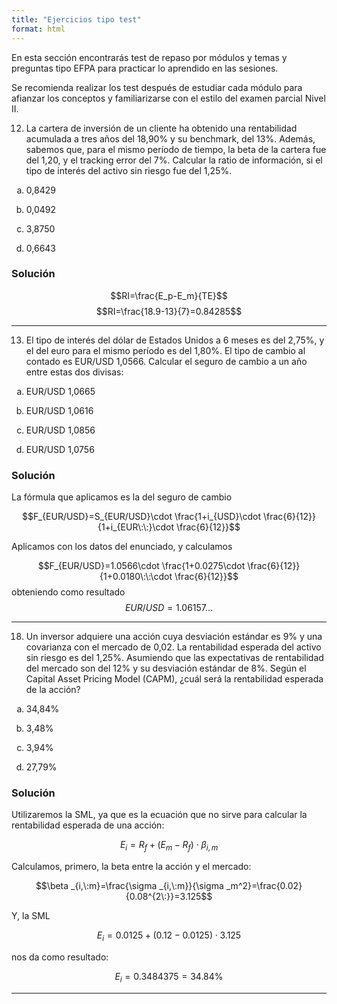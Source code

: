 ```yaml
---
title: "Ejercicios tipo test"
format: html
---
```




En esta sección encontrarás test de repaso por módulos y temas y preguntas tipo EFPA para practicar lo aprendido en las sesiones.

Se recomienda realizar los test después de estudiar cada módulo para afianzar los conceptos y familiarizarse con el estilo del examen parcial Nivel II.



12. La cartera de inversión de un cliente ha obtenido una rentabilidad acumulada a tres años del 18,90% y su benchmark, del 13%. Además, sabemos que, para el mismo período de tiempo, la beta de la cartera fue del 1,20, y el tracking error del 7%. Calcular la ratio de información, si el tipo de interés del activo sin riesgo fue del 1,25%.

```{=html}
<!-- -->
```
a.  0,8429

b.  0,0492

c.  3,8750

d.  0,6643

::: {.callout-tip collapse="true"}
### Solución

$$RI=\frac{E_p-E_m}{TE}$$ $$RI=\frac{18.9-13}{7}=0.84285$$
:::

------------------------------------------------------------------------

13. El tipo de interés del dólar de Estados Unidos a 6 meses es del 2,75%, y el del euro para el mismo período es del 1,80%. El tipo de cambio al contado es EUR/USD 1,0566. Calcular el seguro de cambio a un año entre estas dos divisas:

```{=html}
<!-- -->
```
a.  EUR/USD 1,0665

b.  EUR/USD 1,0616

c.  EUR/USD 1,0856

d.  EUR/USD 1,0756

::: {.callout-tip collapse="true"}
### Solución

La fórmula que aplicamos es la del seguro de cambio

$$F_{EUR/USD}=S_{EUR/USD}\cdot \frac{1+i_{USD}\cdot \frac{6}{12}}{1+i_{EUR\:\:}\cdot \frac{6}{12}}$$

Aplicamos con los datos del enunciado, y calculamos

$$F_{EUR/USD}=1.0566\cdot \frac{1+0.0275\cdot \frac{6}{12}}{1+0.0180\:\:\cdot \frac{6}{12}}$$ obteniendo como resultado $$EUR/USD = 1.06157...$$
:::

------------------------------------------------------------------------

18. Un inversor adquiere una acción cuya desviación estándar es 9% y una covarianza con el mercado de 0,02. La rentabilidad esperada del activo sin riesgo es del 1,25%. Asumiendo que las expectativas de rentabilidad del mercado son del 12% y su desviación estándar de 8%. Según el Capital Asset Pricing Model (CAPM), ¿cuál será la rentabilidad esperada de la acción?

```{=html}
<!-- -->
```
a.  34,84%

b.  3,48%

c.  3,94%

d.  27,79%

::: {.callout-tip collapse="true"}
### Solución

Utilizaremos la SML, ya que es la ecuación que no sirve para calcular la rentabilidad esperada de una acción:

$$E_i=R_f+\left(E_m−R_f\right)⋅β_{i,m}$$

Calculamos, primero, la beta entre la acción y el mercado:

$$\beta _{i,\:m}=\frac{\sigma _{i,\:m}}{\sigma _m^2}=\frac{0.02}{0.08^{2\:}}=3.125$$

Y, la SML

$$E_i=0.0125+\left(0.12−0.0125\right)\cdot 3.125$$

nos da como resultado:

$$E_i=0.3484375=34.84\%$$
:::

------------------------------------------------------------------------


